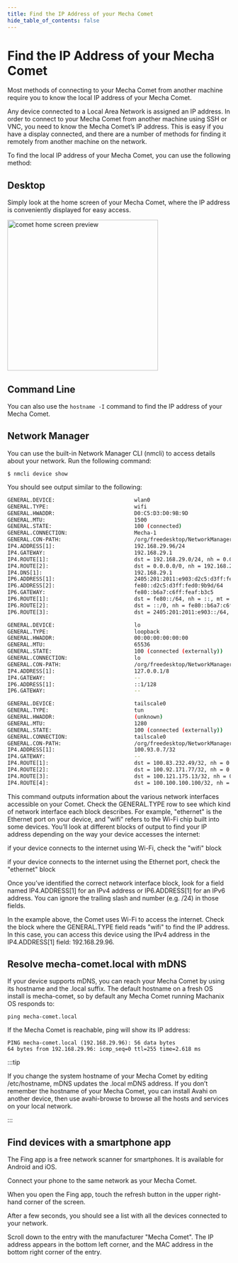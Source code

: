 ```yaml
---
title: Find the IP Address of your Mecha Comet
hide_table_of_contents: false
---
```


# Find the IP Address of your Mecha Comet

Most methods of connecting to your Mecha Comet from another machine require you to know the local IP address of your Mecha Comet.

Any device connected to a Local Area Network is assigned an IP address. In order to connect to your Mecha Comet from another machine using SSH or VNC, you need to know the Mecha Comet’s IP address. This is easy if you have a display connected, and there are a number of methods for finding it remotely from another machine on the network.

To find the local IP address of your Mecha Comet, you can use the following method:

## Desktop

Simply look at the home screen of your Mecha Comet, where the IP address is conveniently displayed for easy access.

<div style={{ display: 'flex', justifyContent: 'center', alignItems: 'center', margin: '20px 0' }}>
  <img src="/assets/remote-access/comet-ui.png" alt="comet home screen preview" width="340" height="340" style={{ maxWidth: '100%', height: 'auto' }} />
</div>

## Command Line

You can also use the `hostname -I` command to find the IP address of your Mecha Comet.

## Network Manager

You can use the built-in Network Manager CLI (nmcli) to access details about your network. Run the following command:
```
$ nmcli device show
```

You should see output similar to the following:

```bash
GENERAL.DEVICE:                         wlan0
GENERAL.TYPE:                           wifi
GENERAL.HWADDR:                         D0:C5:D3:D0:9B:9D
GENERAL.MTU:                            1500
GENERAL.STATE:                          100 (connected)
GENERAL.CONNECTION:                     Mecha-1
GENERAL.CON-PATH:                       /org/freedesktop/NetworkManager/ActiveConnection/2
IP4.ADDRESS[1]:                         192.168.29.96/24
IP4.GATEWAY:                            192.168.29.1
IP4.ROUTE[1]:                           dst = 192.168.29.0/24, nh = 0.0.0.0, mt = 600
IP4.ROUTE[2]:                           dst = 0.0.0.0/0, nh = 192.168.29.1, mt = 600
IP4.DNS[1]:                             192.168.29.1
IP6.ADDRESS[1]:                         2405:201:2011:e903:d2c5:d3ff:fed0:9b9d/64
IP6.ADDRESS[2]:                         fe80::d2c5:d3ff:fed0:9b9d/64
IP6.GATEWAY:                            fe80::b6a7:c6ff:feaf:b3c5
IP6.ROUTE[1]:                           dst = fe80::/64, nh = ::, mt = 256
IP6.ROUTE[2]:                           dst = ::/0, nh = fe80::b6a7:c6ff:feaf:b3c5, mt = 1024
IP6.ROUTE[3]:                           dst = 2405:201:2011:e903::/64, nh = ::, mt = 256

GENERAL.DEVICE:                         lo
GENERAL.TYPE:                           loopback
GENERAL.HWADDR:                         00:00:00:00:00:00
GENERAL.MTU:                            65536
GENERAL.STATE:                          100 (connected (externally))
GENERAL.CONNECTION:                     lo
GENERAL.CON-PATH:                       /org/freedesktop/NetworkManager/ActiveConnection/1
IP4.ADDRESS[1]:                         127.0.0.1/8
IP4.GATEWAY:                            --
IP6.ADDRESS[1]:                         ::1/128
IP6.GATEWAY:                            --

GENERAL.DEVICE:                         tailscale0
GENERAL.TYPE:                           tun
GENERAL.HWADDR:                         (unknown)
GENERAL.MTU:                            1280
GENERAL.STATE:                          100 (connected (externally))
GENERAL.CONNECTION:                     tailscale0
GENERAL.CON-PATH:                       /org/freedesktop/NetworkManager/ActiveConnection/3
IP4.ADDRESS[1]:                         100.93.0.7/32
IP4.GATEWAY:                            --
IP4.ROUTE[1]:                           dst = 100.83.232.49/32, nh = 0.0.0.0, mt = 0
IP4.ROUTE[2]:                           dst = 100.92.171.77/32, nh = 0.0.0.0, mt = 0
IP4.ROUTE[3]:                           dst = 100.121.175.13/32, nh = 0.0.0.0, mt = 0
IP4.ROUTE[4]:                           dst = 100.100.100.100/32, nh = 0.0.0.0, mt = 0
```

This command outputs information about the various network interfaces accessible on your Comet. Check the GENERAL.TYPE row to see which kind of network interface each block describes. For example, "ethernet" is the Ethernet port on your device, and "wifi" refers to the Wi-Fi chip built into some devices. You’ll look at different blocks of output to find your IP address depending on the way your device accesses the internet:

if your device connects to the internet using Wi-Fi, check the "wifi" block

if your device connects to the internet using the Ethernet port, check the "ethernet" block

Once you’ve identified the correct network interface block, look for a field named IP4.ADDRESS[1] for an IPv4 address or IP6.ADDRESS[1] for an IPv6 address. You can ignore the trailing slash and number (e.g. /24) in those fields.

In the example above, the Comet uses Wi-Fi to access the internet. Check the block where the GENERAL.TYPE field reads "wifi" to find the IP address. In this case, you can access this device using the IPv4 address in the IP4.ADDRESS[1] field: 192.168.29.96.

## Resolve mecha-comet.local with mDNS

If your device supports mDNS, you can reach your Mecha Comet by using its hostname and the .local suffix. The default hostname on a fresh OS install is mecha-comet, so by default any Mecha Comet running Machanix OS responds to:

```
ping mecha-comet.local
```

If the Mecha Comet is reachable, ping will show its IP address:
```
PING mecha-comet.local (192.168.29.96): 56 data bytes
64 bytes from 192.168.29.96: icmp_seq=0 ttl=255 time=2.618 ms
```

:::tip

If you change the system hostname of your Mecha Comet by editing /etc/hostname, mDNS updates the .local mDNS address. If you don’t remember the hostname of your Mecha Comet, you can install Avahi on another device, then use avahi-browse to browse all the hosts and services on your local network.

:::

## Find devices with a smartphone app

The Fing app is a free network scanner for smartphones. It is available for Android and iOS.

Connect your phone to the same network as your Mecha Comet.

When you open the Fing app, touch the refresh button in the upper right-hand corner of the screen.

After a few seconds, you should see a list with all the devices connected to your network.

Scroll down to the entry with the manufacturer "Mecha Comet". The IP address appears in the bottom left corner, and the MAC address in the bottom right corner of the entry.